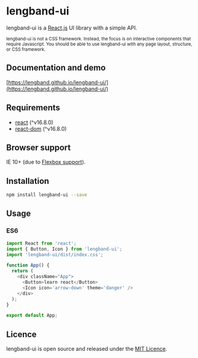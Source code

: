 
<Meta title="Example/Introduction" />

# lengband-ui

lengband-ui is a [React.js](https://reactjs.org/) UI library with a simple API.

<sub>lengband-ui is not a CSS framework. Instead, the focus is on interactive components that require Javascript. You should be able to use lengband-ui with any page layout, structure, or CSS framework.</sub>

<div style={{ marginBottom: 2+'em' }}></div>

## Documentation and demo

[https://lengband.github.io/lengband-ui/](https://lengband.github.io/lengband-ui/)

## Requirements

* [react](https://reactjs.org/) (^v16.8.0)
* [react-dom](https://reactjs.org/docs/react-dom.html#gatsby-focus-wrapper) (^v16.8.0)


## Browser support

IE 10+ (due to [Flexbox support](http://caniuse.com/#search=flexbox)).

## Installation

```bash
npm install lengband-ui --save
```

## Usage

### ES6

```js
import React from 'react';
import { Button, Icon } from 'lengband-ui';
import 'lengband-ui/dist/index.css';

function App() {
  return (
    <div className="App">
      <Button>learn react</Button>
      <Icon icon='arrow-down' theme='danger' />
    </div>
  );
}

export default App;
```

## Licence
lengband-ui is open source and released under the [MIT Licence](LICENCE).

